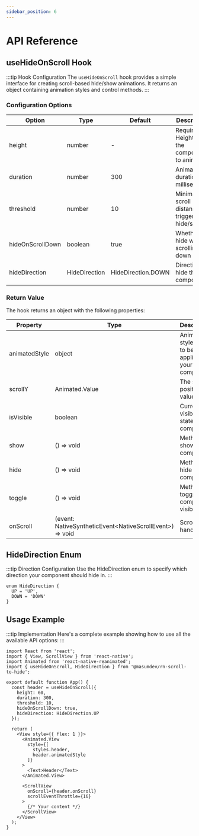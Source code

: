```yaml
---
sidebar_position: 6
---
```


# API Reference

## useHideOnScroll Hook

:::tip Hook Configuration
The `useHideOnScroll` hook provides a simple interface for creating scroll-based hide/show animations. It returns an object containing animation styles and control methods.
:::

### Configuration Options

| Option | Type | Default | Description |
|--------|------|---------|-------------|
| height | number | - | Required. Height of the component to animate |
| duration | number | 300 | Animation duration in milliseconds |
| threshold | number | 10 | Minimum scroll distance to trigger hide/show |
| hideOnScrollDown | boolean | true | Whether to hide when scrolling down |
| hideDirection | HideDirection | HideDirection.DOWN | Direction to hide the component |

### Return Value

The hook returns an object with the following properties:

| Property | Type | Description |
|----------|------|-------------|
| animatedStyle | object | Animated style object to be applied to your component |
| scrollY | Animated.Value | The scroll position value |
| isVisible | boolean | Current visibility state of the component |
| show | () => void | Method to show the component |
| hide | () => void | Method to hide the component |
| toggle | () => void | Method to toggle component visibility |
| onScroll | (event: NativeSyntheticEvent&lt;NativeScrollEvent&gt;) => void | Scroll event handler |

## HideDirection Enum

:::tip Direction Configuration
Use the HideDirection enum to specify which direction your component should hide in.
:::

```tsx
enum HideDirection {
  UP = 'UP',
  DOWN = 'DOWN'
}
```

## Usage Example

:::tip Implementation
Here's a complete example showing how to use all the available API options:
:::

```tsx
import React from 'react';
import { View, ScrollView } from 'react-native';
import Animated from 'react-native-reanimated';
import { useHideOnScroll, HideDirection } from '@masumdev/rn-scroll-to-hide';

export default function App() {
  const header = useHideOnScroll({
    height: 60,
    duration: 300,
    threshold: 10,
    hideOnScrollDown: true,
    hideDirection: HideDirection.UP
  });

  return (
    <View style={{ flex: 1 }}>
      <Animated.View
        style={[
          styles.header,
          header.animatedStyle
        ]}
      >
        <Text>Header</Text>
      </Animated.View>

      <ScrollView
        onScroll={header.onScroll}
        scrollEventThrottle={16}
      >
        {/* Your content */}
      </ScrollView>
    </View>
  );
}
```